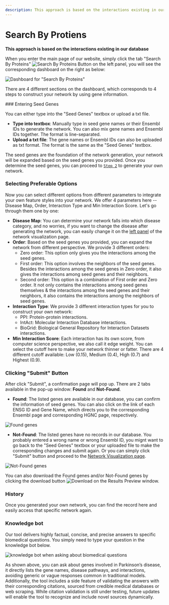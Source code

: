 ```yaml
---
description: This approach is based on the interactions existing in our database
---
```


# Search By Protiens

**This approach is based on the interactions existing in our database**

When you enter the main page of our website, simply click the tab "Search By Proteins" <Image width={200} height={80} src="/image/docs/search-by-protein-button.png" alt="Search By Proteins Button" className="inline aspect-auto"/> on the left panel, you will see the corresponding dashboard on the right as below:

![Dashboard for "Search By Proteins"](../../../public/image/docs/dashboard-search-by-protein.png)

There are 4 different sections on the dashboard, which corresponds to 4 steps to construct your network by using gene information.&#x20;

<Steps>
### Entering Seed Genes

You can either type into the "Seed Genes" textbox or upload a txt file.&#x20;

* **Type into textbox**: Manually type in seed gene names or their Ensembl IDs to generate the network. You can also mix gene names and Ensembl IDs together. The format is line-separated.
* **Upload a txt file**: The gene names or Ensembl IDs can also be uploaded as txt format. The format is the same as the "Seed Genes" textbox.

The seed genes are the foundation of the network generation, your network will be expanded based on the seed genes you provided. Once you determine the seed genes, you can proceed to [`Step 2`](search-by-proteins.mdx#clicking-submit-button) to generate your own network.

### Selecting Preferable Options

Now you can select different options from different parameters to integrate your own feature styles into your network. We offer 4 parameters here -- Disease Map, Order, Interaction Type and Min Interaction Score. Let's go through them one by one:

* **Disease Map**: You can determine your network falls into which disease category, and no worries, if you want to change the disease after generating the network, you can easily change it on the [left panel](../network-visualization/left-panel.mdx) of the network visualization page.&#x20;
* **Order**: Based on the seed genes you provided, you can expand the network from different perspective. We provide 3 different orders:
  * Zero order: This option only gives you the interactions among the seed genes.
  * First order: This option involves the neighbors of the seed genes. Besides the interactions among the seed genes in Zero order, it also gives the interactions among seed genes and their neighbors.
  * Second order: This option is a combination of First order and Zero order. It not only contains the interactions among seed genes themselves & the interactions among the seed genes and their neighbors, it also contains the interactions among the neighbors of seed genes.
* **Interaction Type**: We provide 3 different interaction types for you to construct your own network:
  * PPI: Protein-protein interactions.
  * IntAct: Molecular Interaction Database interactions.
  * BioGrid: Biological General Repository for Interaction Datasets interactions.
* **Min Interaction Score**: Each interaction has its own score, from computer science perspective, we also call it edge weight. You can select the cutoff here to make your network thinner or fatter. There are 4 different cutoff available: Low (0.15), Medium (0.4), High (0.7) and Highest (0.9).

### Clicking "Submit" Button

After click "Submit", a confirmation page will pop up. There are 2 tabs available in the pop-up window: **Found** and **Not-Found**.

* **Found**: The listed genes are available in our database, you can confirm the information of seed genes. You can also click on the link of each ENSG ID and Gene Name, which directs you to the corresponding Ensembl page and corresponding HGNC page, respectively.

![Found genes](../../../public/image/docs/found-genes.png)

* **Not-Found**: The listed genes have no records in our database. You probably entered a wrong name or wrong Ensembl ID, you mignt want to go back to the "Seed Genes" textbox or your uploaded file to make the corresponding changes and submit again. Or you can simply click "Submit" button and proceed to the [Network Visualization page](../network-visualization/).

![Not-Found genes](../../../public/image/docs/not-found-genes.png)

You can also download the Found genes and/or Not-Found genes by clicking the download button <Image width={30} height={30} src="/image/docs/download-button.png" alt="Download" className="inline aspect-square"/> on the Results Preview window.

### History

Once you generated your own network, you can find the record here and easily access that specific network again.
</Steps>

### Knowledge bot

Our tool delivers highly factual, concise, and precise answers to specific biomedical questions. You simply need to type your question in the knowledge bot below.&#x20;

![knowledge bot when asking about biomedical questions](../../../public/image/docs/knowledge-bot.png)

As shown above, you can ask about genes involved in Parkinson’s disease, it directly lists the gene names, disease pathways, and interactions, avoiding generic or vague responses common in traditional models. Additionally, the tool includes a side feature of validating the answers with their corresponding citations, sourced from credible medical databases or web scraping. While citation validation is still under testing, future updates will enable the tool to recognize and include novel sources dynamically.&#x20;